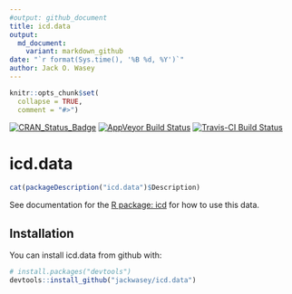 ```yaml
---
#output: github_document
title: icd.data
output:
  md_document:
    variant: markdown_github
date: "`r format(Sys.time(), '%B %d, %Y')`"
author: Jack O. Wasey
---
```

<!-- rmarkdown::render("README.Rmd") -->
<!-- README.md is generated from README.Rmd. Please edit that file -->
```r
knitr::opts_chunk$set(
  collapse = TRUE,
  comment = "#>")
```
[![CRAN_Status_Badge](http://www.r-pkg.org/badges/version/icd.data)](https://cran.r-project.org/package=icd.data)
[![AppVeyor Build Status](https://ci.appveyor.com/api/projects/status/github/jackwasey/icd.data?branch=master&svg=true)](https://ci.appveyor.com/project/jackwasey/icd.data)
[![Travis-CI Build Status](https://travis-ci.org/jackwasey/icd.data.svg?branch=master)](https://travis-ci.org/jackwasey/icd.data)

# icd.data

```r
cat(packageDescription("icd.data")$Description)
```

See documentation for the [R package: icd](https://jackwasey.github.io/icd/) for how to use this data.

## Installation

You can install icd.data from github with:

```r
# install.packages("devtools")
devtools::install_github("jackwasey/icd.data")
```

